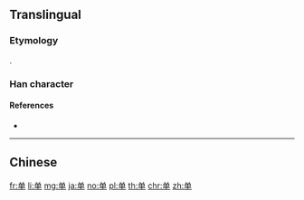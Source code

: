 {{character info/new}}
{{also|單|単}}
==Translingual==
{{Han simplified forms|單|単|单}}
{{stroke order}}

===Etymology===
{{Han simp|f=吅|t=丷}}.

===Han character===
{{Han char|rn=24|rad=十|as=06|sn=8|four=80506|canj=CWJ|ids=⿱丷⿻日十}}

====References====
* {{Han ref|kx=0157.041|dkj=02749|hdz=10246.030|uh=5355|ud=21333}}

----

==Chinese==
{{zh-see|單}}

[[fr:单]]
[[li:单]]
[[mg:单]]
[[ja:单]]
[[no:单]]
[[pl:单]]
[[th:单]]
[[chr:单]]
[[zh:单]]